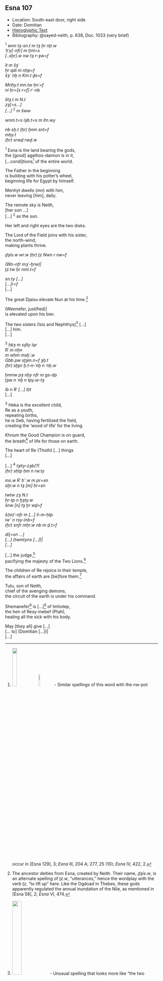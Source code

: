 ## Esna 107 {-}

- Location: South-east door, right side
- Date: Domitian
- [Hieroglyphic Text](https://www.ifao.egnet.net/uploads/publications/enligne/Temples-Esna002.pdf#page=280){target="_blank"}
- Bibliography: @sayed-neith, p. 638, Doc. 1033 (very brief)

<div class="col2">  

^1^ *wnn tȝ-sn.t m tȝ ẖr nṯr.w  *  
*ʿḥʿy[-nfr] m ḫnt=s  *  
*[..sḫr].w nw tȝ r-ȝw=f  *  
    
*ỉt m šȝʿ  *  
  *ḥr qdỉ m nḥp=f  *  
*šȝʿ ʿnḫ n Km.t ḏs=f  *  
    
*Mnḥy.t mn.tw ḥnʿ=f  *  
*nỉ ḥr=[s r=f] rʿ-nb  *  
   
*štȝ.t m N.t  *  
*zȝ[=s...]  *  
*[...]* ^2^ *m šww  *  
    
*wnm.t=s ỉȝb.t=s m ỉtn.wy  *  
    
*nb sḫ.t (ḥr) ẖnm snt=f*  
*mḥy.t  *  
  *(ḥr) srwḏ rwḏ.w  *

^1^ Esna is the land bearing the gods,  
the [good] agathos-daimon is in it,  
[...condi]tions[^fn-107-1] of the entire world.  
  
The Father in the beginning  
is building with his potter's wheel,  
beginning life for Egypt by himself.  
  
Menhyt dwells (*mn*) with him,  
never leaving [him], daily.  
  
The remote sky is Neith,  
[her son ...]  
[...] ^2^ as the sun.  
  
Her left and right eyes are the two disks.  
  
The Lord of the Field joins with his sister,  
  the north-wind,  
  making plants thrive.

</div>

[^fn-107-1]: ![](images/107_0.png){width=18%}![](images/107_1.png){width=10%} - Similar spellings of this word with the *nw*-pot occur in [Esna 129], 3; *Esna* III, 204 A; 277, 25 (10); *Esna* IV, 422, 2.

<div class="col2">  

*ḏȝỉs.w wr.w (ḥr) ṯz Nwn r nw=f  *  
    
*(Wn-nfr mȝʿ-ḫrw)|  *  
  *ṯz.tw ḥr nmỉ.t=f  *  
  
*sn.ty [...]  *  
*[...]r=f *  
[...]  
  
The great Djaisu elevate Nun at his time.[^fn-107-3]    
    
(Wennefer, justified)|    
  is elevated upon his bier.    
    
The two sisters (Isis and Nephthys)[^fn-107-4] [...]    
[...] him.    
[...]    

</div>

<div class="col2">

^3^ *ḥkȝ m sḏty ỉqr  *  
*Rʿ m nḫn  *  
*m wḥm msḫʿ.w  *  
*Gbb pw sṯȝm.n=f ȝḫ.t  *  
*(ḥr) sḫpr ḫ.t-n-ʿnḫ n ʿnḫ.w  *  
    
*ẖnmw pȝ nḫy nfr m gs-dp  *  
*ṯȝw n ʿnḫ n tpy.w-tȝ  *  
    
*ỉb n Rʿ [...] ỉḫt  *  
[...]  

^3^ Heka is the excellent child,    
Re as a youth,    
repeating births,    
he is Geb, having fertilized the field,    
creating the 'wood of life' for the living.    
    
Khnum the Good Champion is on guard,    
the breath[^fn-107-5] of life for those on earth.    
    
The heart of Re (Thoth) [...] things    
[...]

</div>

[^fn-107-3]: The ancestor deities from Esna, created by Neith. Their name, *ḏȝỉs.w*, is an alternate spelling of *ṯz.w*, "utterances," hence the wordplay with the verb *ṯz*, "to lift up" here. Like the Ogdoad in Thebes, these gods apparently regulated the annual inundation of the Nile, as mentioned in [Esna 58], 2; *Esna* VI, 474.
[^fn-107-4]: ![](images/107_6.png){width=25%} - Unusual spelling that looks more like "the two Isises."
[^fn-107-5]: ![](images/107_3.png){width=10%} - This is a keyword in the theology of Khnum, and it often shows up in unorthodox, phonetic spellings. For this particular spelling with the phallus, see also [Esna 180 B]; *Esna* III, 277, 23 (8), 25 (11); 355, 3 (28), 6 (33); 371, 19; *Esna* IV, 422, 3.

<div class="col2">  

[...] ^4^ *tȝỉty-zȝb(?)  *  
*(ḥr) sḥtp ḥm n rw.ty  *  
  
*ms.w Rʿ ḥʿʿ.w m pr=sn  *  
*sḫr.w n tȝ [m] ḥr=sn  *  
    
*twtw zȝ N.t   *  
*ḥr-tp n ḫȝty.w  *  
*šnw [n] tȝ ẖr wḏ=f  *  
    
*š(m)ʿ-nfr m [...] Iỉ-m-ḥtp  *  
*ỉwʿʿ n rsy-ỉnb=f  *  
*(ḥr) snfr mḥr.w nb m ḏ.t=f  *  
  
*dỉ[=sn ...]  *  
*[...] (twmtyns [...])|  *  
*[...]  *
   
[...] the judge,[^fn-107-6]  
pacifying the majesty of the Two Lions.[^fn-107-7]  
  
The children of Re rejoice in their temple,  
the affairs of earth are [be]fore them.[^fn-107-8]  
  
Tutu, son of Neith,  
chief of the avenging demons,  
the circuit of the earth is under his command.  
  
Shemanefer[^fn-107-9] is [...][^fn-107-10] of Imhotep,  
the heir of Resy-inebef (Ptah),  
healing all the sick with his body.  
  
May [they all] give [...]    
[... to] (Domitian [...])|  
[...]  

</div>

[^fn-107-6]: ![](images/107_4.png){width=20%} - Reading uncertain because of the preceding damage, but this apparently refers to either Thoth or Khonsu at Esna. The same epithet in *Esna* II, 31, 43.
[^fn-107-7]: That is, Shu and Tefnut.
[^fn-107-8]: This same expression occurs in [Esna 84], 4.
[^fn-107-9]: ![](images/107_5.png){width=15%} - Note the unique spelling, which etymologically links Shemanefer to the "Great Shai" serpent.
[^fn-107-10]: Because of the lacuna, it is unclear how precisely Shemanefer is related to Imhotep. He might be his "son", or also his "likeness", "living image."  